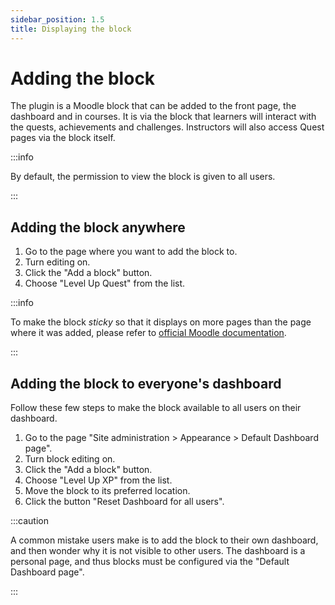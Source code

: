 ```yaml
---
sidebar_position: 1.5
title: Displaying the block
---
```


# Adding the block

The plugin is a Moodle block that can be added to the front page, the dashboard and in courses. It is via the block that learners will interact with the quests, achievements and challenges. Instructors will also access Quest pages via the block itself.

:::info

By default, the permission to view the block is given to all users.

:::

## Adding the block anywhere

1. Go to the page where you want to add the block to.
2. Turn editing on.
3. Click the "Add a block" button.
4. Choose "Level Up Quest" from the list.

:::info

To make the block _sticky_ so that it displays on more pages than the page where it was added, please refer to [official Moodle documentation](https://docs.moodle.org/en/Block_settings#.27Sticky_blocks.27).

:::

## Adding the block to everyone's dashboard

Follow these few steps to make the block available to all users on their dashboard.

1. Go to the page "Site administration > Appearance > Default Dashboard page".
2. Turn block editing on.
3. Click the "Add a block" button.
4. Choose "Level Up XP" from the list.
5. Move the block to its preferred location.
6. Click the button "Reset Dashboard for all users".

:::caution

A common mistake users make is to add the block to their own dashboard, and then wonder why it is not visible to other users. The dashboard is a personal page, and thus blocks must be configured via the "Default Dashboard page".

:::
